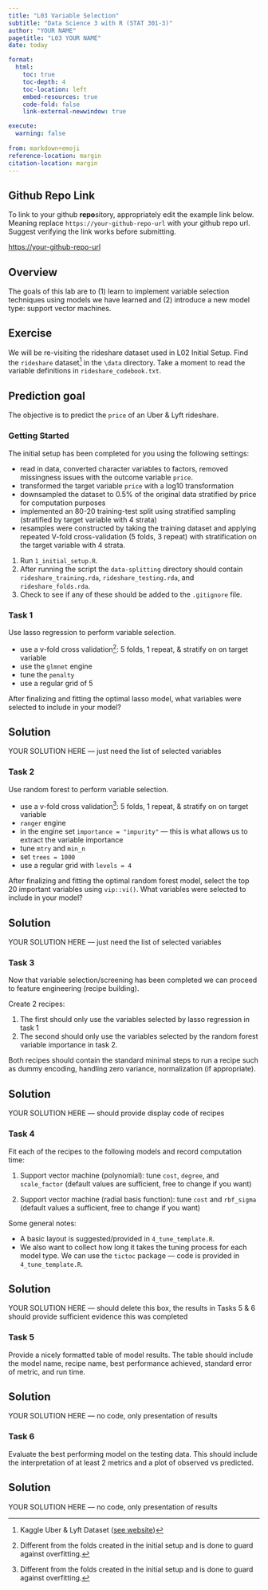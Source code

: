 ```yaml
---
title: "L03 Variable Selection"
subtitle: "Data Science 3 with R (STAT 301-3)"
author: "YOUR NAME"
pagetitle: "L03 YOUR NAME"
date: today

format:
  html:
    toc: true
    toc-depth: 4
    toc-location: left
    embed-resources: true
    code-fold: false
    link-external-newwindow: true

execute:
  warning: false
  
from: markdown+emoji
reference-location: margin
citation-location: margin
---
```


::: {.callout-tip icon=false}

## Github Repo Link

To link to your github **repo**sitory, appropriately edit the example link below. Meaning replace `https://your-github-repo-url` with your github repo url. Suggest verifying the link works before submitting.

[https://your-github-repo-url](https://your-github-repo-url)

:::

## Overview

The goals of this lab are to (1) learn to implement variable selection techniques using models we have learned and (2) introduce a new model type: support vector machines.

## Exercise

We will be re-visiting the rideshare dataset used in L02 Initial Setup. Find the `rideshare` dataset^[Kaggle Uber & Lyft Dataset ([see website](https://www.kaggle.com/datasets/brllrb/uber-and-lyft-dataset-boston-ma))] in the `\data` directory. Take a moment to read the variable definitions in `rideshare_codebook.txt`.

::: {.callout-note icon="false"}
## Prediction goal

The objective is to predict the `price` of an Uber & Lyft rideshare.

:::

### Getting Started

The initial setup has been completed for you using the following settings:

- read in data, converted character variables to factors, removed missingness issues with the outcome variable `price`.
- transformed the target variable `price` with a log10 transformation
- downsampled the dataset to 0.5% of the original data stratified by price for computation purposes
- implemented an 80-20 training-test split using stratified sampling (stratified by target variable with 4 strata)
- resamples were constructed by taking the training dataset and applying repeated V-fold cross-validation (5 folds, 3 repeat) with stratification on the target variable with 4 strata.

1. Run `1_initial_setup.R`. 
2. After running the script the `data-splitting` directory should contain `rideshare_training.rda`, `rideshare_testing.rda`, and `rideshare_folds.rda`. 
3. Check to see if any of these should be added to the `.gitignore` file.

### Task 1

Use lasso regression to perform variable selection. 

- use a v-fold cross validation^[Different from the folds created in the initial setup and is done to guard against overfitting.]: 5 folds, 1 repeat, & stratify on on target variable
- use the `glmnet` engine
- tune the `penalty` 
- use a regular grid of 5

After finalizing and fitting the optimal lasso model, what variables were selected to include in your model?

::: {.callout-tip icon="false"}
## Solution

YOUR SOLUTION HERE --- just need the list of selected variables

:::

### Task 2

Use random forest to perform variable selection. 

- use a v-fold cross validation^[Different from the folds created in the initial setup and is done to guard against overfitting.]: 5 folds, 1 repeat, & stratify on on target variable
- `ranger` engine
- in the engine set `importance = "impurity"` --- this is what allows us to extract the variable importance
- tune `mtry` and `min_n`
- set `trees = 1000`
- use a regular grid with `levels = 4`

After finalizing and fitting the optimal random forest model, select the top 20 important variables using `vip::vi()`. What variables were selected to include in your model?

::: {.callout-tip icon="false"}
## Solution

YOUR SOLUTION HERE --- just need the list of selected variables

:::

### Task 3

Now that variable selection/screening has been completed we can proceed to feature engineering (recipe building).

Create 2 recipes:

1. The first should only use the variables selected by lasso regression in task 1
2. The second should only use the variables selected by the random forest variable importance in task 2.

::: {.callout-note icon="false"}

Both recipes should contain the standard minimal steps to run a recipe such as dummy encoding, handling zero variance, normalization (if appropriate).

:::

::: {.callout-tip icon="false"}
## Solution

YOUR SOLUTION HERE --- should provide display code of recipes

:::

### Task 4

Fit each of the recipes to the following models and record computation time:

1. Support vector machine (polynomial): tune `cost`, `degree`, and `scale_factor` (default values are sufficient, free to change if you want)

2.  Support vector machine (radial basis function): tune `cost` and `rbf_sigma` (default values a sufficient, free to change if you want)


Some general notes:

- A basic layout is suggested/provided in `4_tune_template.R`. 
- We also want to collect how long it takes the tuning process for each model type. We can use the `tictoc` package --- code is provided in `4_tune_template.R`.

::: {.callout-tip icon="false"}
## Solution

YOUR SOLUTION HERE --- should delete this box, the results in Tasks 5 & 6 should provide sufficient evidence this was completed

:::


### Task 5

Provide a nicely formatted table of model results. The table should include the model name, recipe name, best performance achieved, standard error of metric, and run time.

::: {.callout-tip icon="false"}
## Solution

YOUR SOLUTION HERE --- no code, only presentation of results

:::

### Task 6

Evaluate the best performing model on the testing data. This should include the interpretation of at least 2 metrics and a plot of observed vs predicted.

::: {.callout-tip icon="false"}
## Solution

YOUR SOLUTION HERE --- no code, only presentation of results

:::
